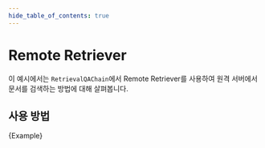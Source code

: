 ```yaml
---
hide_table_of_contents: true
---
```


# Remote Retriever

이 예시에서는 `RetrievalQAChain`에서 Remote Retriever를 사용하여 원격 서버에서 문서를 검색하는 방법에 대해 살펴봅니다.

## 사용 방법


<CodeBlock language="typescript">{Example}</CodeBlock>
